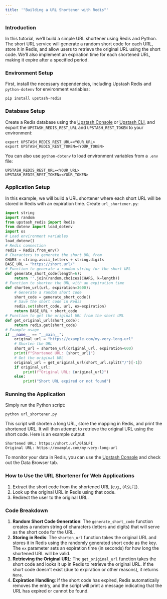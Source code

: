 ```yaml
---
title: '"Building a URL Shortener with Redis"'
---
```

### Introduction
In this tutorial, we’ll build a simple URL shortener using Redis and Python. The short URL service will generate a random short code for each URL, store it in Redis, and allow users to retrieve the original URL using the short code. We’ll also implement an expiration time for each shortened URL, making it expire after a specified period.
### Environment Setup
First, install the necessary dependencies, including Upstash Redis and `python-dotenv` for environment variables:
```shell
pip install upstash-redis
```
### Database Setup
Create a Redis database using the [Upstash Console](https://console.upstash.com) or [Upstash CLI](https://github.com/upstash/cli), and export the `UPSTASH_REDIS_REST_URL` and `UPSTASH_REST_TOKEN` to your environment:
```shell
export UPSTASH_REDIS_REST_URL=<YOUR_URL>
export UPSTASH_REDIS_REST_TOKEN=<YOUR_TOKEN>
```
You can also use `python-dotenv` to load environment variables from a `.env` file:
```text .env
UPSTASH_REDIS_REST_URL=<YOUR_URL>
UPSTASH_REDIS_REST_TOKEN=<YOUR_TOKEN>
```
### Application Setup
In this example, we will build a URL shortener where each short URL will be stored in Redis with an expiration time.
Create `url_shortener.py`:
```py url_shortener.py
import string
import random
from upstash_redis import Redis
from dotenv import load_dotenv
import os
# Load environment variables
load_dotenv()
# Redis connection
redis = Redis.from_env()
# Characters to generate the short URL from
CHARS = string.ascii_letters + string.digits
BASE_URL = "https://short.url/"
# Function to generate a random string for the short URL
def generate_short_code(length=6):
    return ''.join(random.choices(CHARS, k=length))
# Function to shorten the URL with an expiration time
def shorten_url(url, expiration=3600):
    # Generate a random short code
    short_code = generate_short_code()
    # Save the short code in Redis
    redis.set(short_code, url, ex=expiration)
    return BASE_URL + short_code
# Function to get the original URL from the short URL
def get_original_url(short_code):
    return redis.get(short_code)
# Example usage
if __name__ == "__main__":
    original_url = "https://example.com/my-very-long-url"
    # Shorten the URL
    short_url = shorten_url(original_url, expiration=600)
    print(f"Shortened URL: {short_url}")
    # Get the original URL
    original_url = get_original_url(short_url.split("/")[-1])
    if original_url:
        print(f"Original URL: {original_url}")
    else:
        print("Short URL expired or not found")
```
### Running the Application
Simply run the Python script:
```shell
python url_shortener.py
```
This script will shorten a long URL, store the mapping in Redis, and print the shortened URL. It will then attempt to retrieve the original URL using the short code.
Here is an example output:
```shell
Shortened URL: https://short.url/0lSLFI
Original URL: https://example.com/my-very-long-url
```
To monitor your data in Redis, you can use the [Upstash Console](https://console.upstash.com) and check out the Data Browser tab.
### How to Use the URL Shortener for Web Applications
1.	Extract the short code from the shortened URL (e.g., `0lSLFI`).
2.	Look up the original URL in Redis using that code.
3.	Redirect the user to the original URL.
### Code Breakdown
1. **Random Short Code Generation**: The `generate_short_code` function creates a random string of characters (letters and digits) that will serve as the short code for the URL.
2. **Storing in Redis**: The `shorten_url` function takes the original URL and stores it in Redis using the randomly generated short code as the key. The `ex` parameter sets an expiration time (in seconds) for how long the shortened URL will be valid.
3. **Retrieving the Original URL**: The `get_original_url` function takes the short code and looks it up in Redis to retrieve the original URL. If the short code doesn't exist (due to expiration or other reasons), it returns `None`.
4. **Expiration Handling**: If the short code has expired, Redis automatically removes the entry, and the script will print a message indicating that the URL has expired or cannot be found.